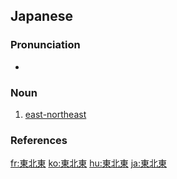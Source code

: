 ==Japanese==
{{ja-kanjitab|とう|ほく|とう|yomi=on}}

===Pronunciation===
* {{ja-pron|とうほくとう|y=o|acc=0|dev=4|acc_ref=NHK}}

===Noun===
{{ja-noun|とうほくとう}}

# [[east-northeast]]

===References===
<references/>

[[fr:東北東]]
[[ko:東北東]]
[[hu:東北東]]
[[ja:東北東]]